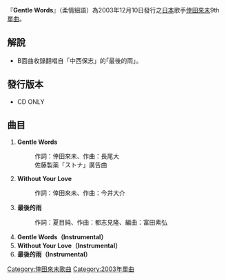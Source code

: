 {{Infobox Single |
  Name               = Gentle Words |
  Artist             = [[倖田來未|倖田來未]] |
  Cover              = |
  Released           = 2003年12月10日 |
  Recorded           = |
  Genre              = [[J-POP|J-POP]] |
  Label              = [[rhythm_zone|rhythm zone]] |
  Chart position     =  *週間最高第15名（[[Oricon|Oricon]]）   | 
Last single  = [[COME_WITH_ME|COME WITH ME]] <br />（2003年）|
This single  = '''Gentle Words''' <br />（2003年）|
Next single  = [[Crazy_4_U|Crazy 4 U]] <br />（2004年）|
}}
『'''Gentle Words'''』（柔情細語）為2003年12月10日發行之[[日本|日本]]歌手[[倖田來未|倖田來未]]9th[[單曲|單曲]]。

== 解說 ==
*B面曲收錄翻唱自「中西保志」的｢最後的雨｣。

==發行版本==
*CD ONLY

== 曲目 ==
# '''Gentle Words'''
#:作詞：倖田來未、作曲：長尾大
#:佐藤製薬「ストナ」廣告曲
# '''Without Your Love''' 
#:作詞：倖田來未、作曲：今井大介
# '''最後的雨'''
#:作詞：夏目純、作曲：都志見隆、編曲：富田素弘
# '''Gentle Words（Instrumental）'''
# '''Without Your Love（Instrumental）'''
# '''最後的雨（Instrumental）'''

{{倖田來未}}


[[Category:倖田來未歌曲|Category:倖田來未歌曲]]
[[Category:2003年單曲|Category:2003年單曲]]
